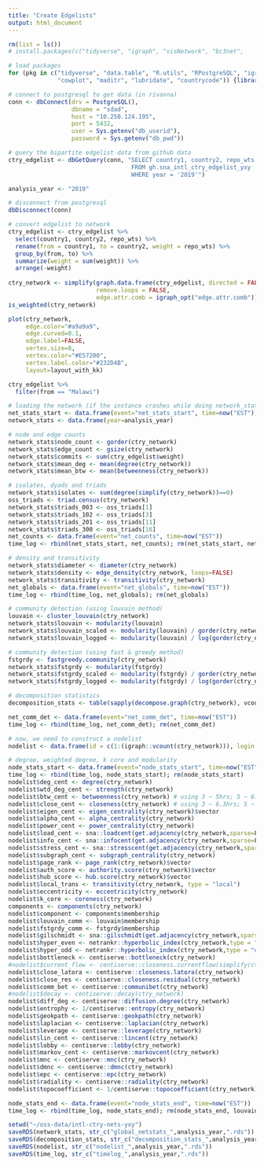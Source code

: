 ```yaml
---
title: "Create Edgelists"
output: html_document
---
```


```r
rm(list = ls())
# install.packages(c("tidyverse", "igraph", "visNetwork", "bc3net", 

# load packages 
for (pkg in c("tidyverse", "data.table", "R.utils", "RPostgreSQL", "igraph", "netrankr", "centiserve", "expm",
              "cowplot", "maditr", "lubridate", "countrycode")) {library(pkg, character.only = TRUE)}

# connect to postgresql to get data (in rivanna)
conn <- dbConnect(drv = PostgreSQL(), 
                  dbname = "sdad", 
                  host = "10.250.124.195", 
                  port = 5432, 
                  user = Sys.getenv("db_userid"), 
                  password = Sys.getenv("db_pwd"))

# query the bipartite edgelist data from github data  
ctry_edgelist <- dbGetQuery(conn, "SELECT country1, country2, repo_wts
                                   FROM gh.sna_intl_ctry_edgelist_yxy
                                   WHERE year = '2019'")

analysis_year <- "2019"

# disconnect from postgresql
dbDisconnect(conn)

# convert edgelist to network 
ctry_edgelist <- ctry_edgelist %>% 
  select(country1, country2, repo_wts) %>% 
  rename(from = country1, to = country2, weight = repo_wts) %>% 
  group_by(from, to) %>% 
  summarize(weight = sum(weight)) %>% 
  arrange(-weight)
  
ctry_network <- simplify(graph.data.frame(ctry_edgelist, directed = FALSE), 
                         remove.loops = FALSE, 
                         edge.attr.comb = igraph_opt("edge.attr.comb"))
is_weighted(ctry_network)

```
```r
plot(ctry_network, 
     edge.color="#a9a9a9", 
     edge.curved=0.1,
     edge.label=FALSE,
     vertex.size=8,
     vertex.color="#E57200", 
     vertex.label.color="#232D4B",
     layout=layout_with_kk)

ctry_edgelist %>% 
  filter(from == "Malawi")
```

```r
# loading the network (if the instance crashes while doing network_stats)
net_stats_start <- data.frame(event="net_stats_start", time=now("EST"))
network_stats <- data.frame(year=analysis_year)                                         

# node and edge counts  
network_stats$node_count <- gorder(ctry_network)  
network_stats$edge_count <- gsize(ctry_network)
network_stats$commits <- sum(ctry_edgelist$weight)
network_stats$mean_deg <- mean(degree(ctry_network))
network_stats$mean_btw <- mean(betweenness(ctry_network))

# isolates, dyads and triads 
network_stats$isolates <- sum(degree(simplify(ctry_network))==0)
oss_triads <- triad.census(ctry_network)
network_stats$triads_003 <- oss_triads[1] 
network_stats$triads_102 <- oss_triads[3]
network_stats$triads_201 <- oss_triads[11]
network_stats$triads_300 <- oss_triads[16]
net_counts <- data.frame(event="net_counts", time=now("EST"))
time_log <- rbind(net_stats_start, net_counts); rm(net_stats_start, net_counts)

# density and transitivity
network_stats$diameter <- diameter(ctry_network)
network_stats$density <- edge_density(ctry_network, loops=FALSE) 
network_stats$transitivity <- transitivity(ctry_network)
net_globals <- data.frame(event="net_globals", time=now("EST"))
time_log <- rbind(time_log, net_globals); rm(net_globals)

# community detection (using louvain method)
louvain <- cluster_louvain(ctry_network)
network_stats$louvain <- modularity(louvain)
network_stats$louvain_scaled <- modularity(louvain) / gorder(ctry_network)
network_stats$louvain_logged <- modularity(louvain) / log(gorder(ctry_network))

# community detection (using fast & greedy method)
fstgrdy <- fastgreedy.community(ctry_network)
network_stats$fstgrdy <- modularity(fstgrdy)
network_stats$fstgrdy_scaled <- modularity(fstgrdy) / gorder(ctry_network)
network_stats$fstgrdy_logged <- modularity(fstgrdy) / log(gorder(ctry_network))

# decomposition statistics 
decomposition_stats <- table(sapply(decompose.graph(ctry_network), vcount))

net_comm_det <- data.frame(event="net_comm_det", time=now("EST"))
time_log <- rbind(time_log, net_comm_det); rm(net_comm_det)

# now, we need to construct a nodelist 
nodelist <- data.frame(id = c(1:(igraph::vcount(ctry_network))), login = igraph::V(ctry_network)$name)

# degree, weighted degree, k core and modularity 
node_stats_start <- data.frame(event="node_stats_start", time=now("EST"))
time_log <- rbind(time_log, node_stats_start); rm(node_stats_start)
nodelist$deg_cent <- degree(ctry_network)
nodelist$wtd_deg_cent <- strength(ctry_network)
nodelist$btw_cent <- betweenness(ctry_network) # using 3 ~ 5hrs; 5 ~ 6.2hrs; 10 ~ 8.8hrs; 15 ~ 10.5hrs
nodelist$close_cent <- closeness(ctry_network) # using 3 ~ 6.3hrs; 5 ~ 6.8hrs; 10 ~ 10.1hrs; 15 ~ 12.2hrs
nodelist$eigen_cent <- eigen_centrality(ctry_network)$vector
nodelist$alpha_cent <- alpha_centrality(ctry_network)
nodelist$power_cent <- power_centrality(ctry_network)
nodelist$load_cent <- sna::loadcent(get.adjacency(ctry_network,sparse=F))
nodelist$info_cent <- sna::infocent(get.adjacency(ctry_network,sparse=F))
nodelist$stress_cent <- sna::stresscent(get.adjacency(ctry_network,sparse=F))
nodelist$subgraph_cent <- subgraph_centrality(ctry_network)
nodelist$page_rank <- page_rank(ctry_network)$vector
nodelist$auth_score <- authority.score(ctry_network)$vector
nodelist$hub_score <- hub.score(ctry_network)$vector
nodelist$local_trans <- transitivity(ctry_network, type = "local")
nodelist$eccentricity <- eccentricity(ctry_network)
nodelist$k_core <- coreness(ctry_network)
components <- components(ctry_network)
nodelist$component <- components$membership
nodelist$louvain_comm <- louvain$membership
nodelist$fstgrdy_comm <- fstgrdy$membership
nodelist$gilschmidt <- sna::gilschmidt(get.adjacency(ctry_network,sparse=F))
nodelist$hyper_even <- netrankr::hyperbolic_index(ctry_network,type = "even")
nodelist$hyper_odd <- netrankr::hyperbolic_index(ctry_network,type = "odd")
nodelist$bottleneck <- centiserve::bottleneck(ctry_network)
#nodelist$current_flow <- centiserve::closeness.currentflow(simplify(ctry_network))
nodelist$close_latora <- centiserve::closeness.latora(ctry_network)
nodelist$close_res <- centiserve::closeness.residual(ctry_network)
nodelist$comm_bet <- centiserve::communibet(ctry_network)
#nodelist$decay <- centiserve::decay(ctry_network)
nodelist$diff_deg <- centiserve::diffusion.degree(ctry_network)     
nodelist$entrophy <- 1/centiserve::entropy(ctry_network)
nodelist$geokpath <- centiserve::geokpath(ctry_network)
nodelist$laplacian <- centiserve::laplacian(ctry_network)
nodelist$leverage <- centiserve::leverage(ctry_network)             
nodelist$lin_cent <- centiserve::lincent(ctry_network)
nodelist$lobby <- centiserve::lobby(ctry_network)
nodelist$markov_cent <- centiserve::markovcent(ctry_network)           
nodelist$mnc <- centiserve::mnc(ctry_network)
nodelist$dmnc <- centiserve::dmnc(ctry_network) 
nodelist$epc <- centiserve::epc(ctry_network) 
nodelist$radiality <- centiserve::radiality(ctry_network)            
nodelist$topocoefficient <- 1/centiserve::topocoefficient(ctry_network) 

node_stats_end <- data.frame(event="node_stats_end", time=now("EST"))
time_log <- rbind(time_log, node_stats_end); rm(node_stats_end, louvain, components)

setwd("~/oss-data/intl-ctry-nets-yxy")
saveRDS(network_stats, str_c("global_netstats_",analysis_year,".rds"))  
saveRDS(decomposition_stats, str_c("decomposition_stats_",analysis_year,".rds")) 
saveRDS(nodelist, str_c("nodelist_",analysis_year,".rds"))  
saveRDS(time_log, str_c("timelog_",analysis_year,".rds"))
```

